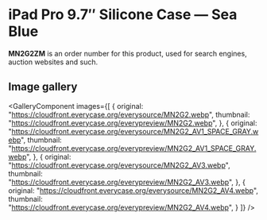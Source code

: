 
# iPad Pro 9.7″ Silicone Case — Sea Blue

<Callout type='info' emoji='👉🏻'>**MN2G2ZM** is an order number for this product, used for search engines, auction websites and such.</Callout>

## Image gallery

<GalleryComponent
    images={[
      {
        original: "https://cloudfront.everycase.org/everysource/MN2G2.webp",
        thumbnail: "https://cloudfront.everycase.org/everypreview/MN2G2.webp",
      },
      {
        original: "https://cloudfront.everycase.org/everysource/MN2G2_AV1_SPACE_GRAY.webp",
        thumbnail: "https://cloudfront.everycase.org/everypreview/MN2G2_AV1_SPACE_GRAY.webp",
      },
      {
        original: "https://cloudfront.everycase.org/everysource/MN2G2_AV3.webp",
        thumbnail: "https://cloudfront.everycase.org/everypreview/MN2G2_AV3.webp",
      },
      {
        original: "https://cloudfront.everycase.org/everysource/MN2G2_AV4.webp",
        thumbnail: "https://cloudfront.everycase.org/everypreview/MN2G2_AV4.webp",
      }
    ]}
  />

